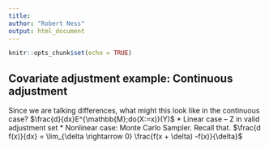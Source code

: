 ```yaml
---
title: 
author: "Robert Ness"
output: html_document
---
```


```r
knitr::opts_chunk$set(echo = TRUE)
```

## Covariate adjustment example: Continuous adjustment

Since we are talking differences, what might this look like in the continuous case? $\frac{d}{dx}E^{\mathbb{M};do(X:=x)}(Y)$
  * Linear case -- Z in valid adjustment set
  * Nonlinear case: Monte Carlo Sampler.  Recall that. $\frac{d f(x)}{dx} = \lim_{\delta \rightarrow 0} \frac{f(x + \delta) -f(x)}{\delta}$

